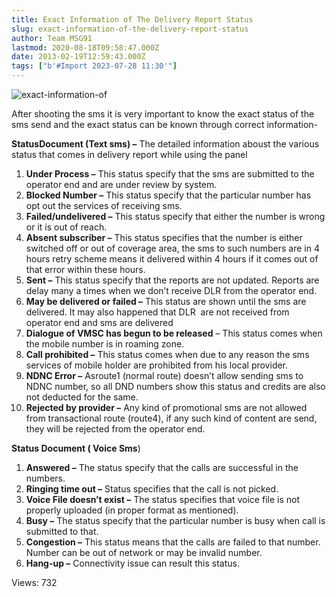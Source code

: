 ```yaml
---
title: Exact Information of The Delivery Report Status
slug: exact-information-of-the-delivery-report-status
author: Team MSG91
lastmod: 2020-08-18T09:58:47.000Z
date: 2013-02-19T12:59:43.000Z
tags: ["b'#Import 2023-07-28 11:30'"]
---
```


![exact-information-of](https://images-msg91.s3.ap-south-1.amazonaws.com/content/images/wordpress/2013/02/exact-information-of.jpg)  

After shooting the sms it is very important to know the exact status of the sms send and the exact status can be known through correct information-


**StatusDocument (Text sms) –** The detailed information aboust the various status that comes in delivery report while using the panel


1. **Under Process –** This status specify that the sms are submitted to the operator end and are under review by system.
2. **Blocked Number –** This status specify that the particular number has opt out the services of receiving sms.
3. **Failed/undelivered –** This status specify that either the number is wrong or it is out of reach.
4. **Absent subscriber –** This status specifies that the number is either switched off or out of coverage area, the sms to such numbers are in 4 hours retry scheme means it delivered within 4 hours if it comes out of that error within these hours.
5. **Sent –** This status specify that the reports are not updated. Reports are delay many a times when we don’t receive DLR from the operator end.
6. **May be delivered or failed –** This status are shown until the sms are delivered. It may also happened that DLR  are not received from operator end and sms are delivered
7. **Dialogue of VMSC has begun to be released** – This status comes when the mobile number is in roaming zone.
8. **Call prohibited –** This status comes when due to any reason the sms services of mobile holder are prohibited from his local provider.
9. **NDNC Error –** Asroute1 (normal route) doesn’t allow sending sms to NDNC number, so all DND numbers show this status and credits are also not deducted for the same.
10. **Rejected by provider –** Any kind of promotional sms are not allowed from transactional route (route4), if any such kind of content are send, they will be rejected from the operator end.


**Status Document ( Voice Sms**)


1. **Answered –** The status specify that the calls are successful in the numbers.
2. **Ringing time out –** Status specifies that the call is not picked.
3. **Voice File doesn’t exist –** The status specifies that voice file is not properly uploaded (in proper format as mentioned).
4. **Busy –** The status specify that the particular number is busy when call is submitted to that.
5. **Congestion –** This status means that the calls are failed to that number. Number can be out of network or may be invalid number.
6. **Hang-up –** Connectivity issue can result this status.


 Views: 732


